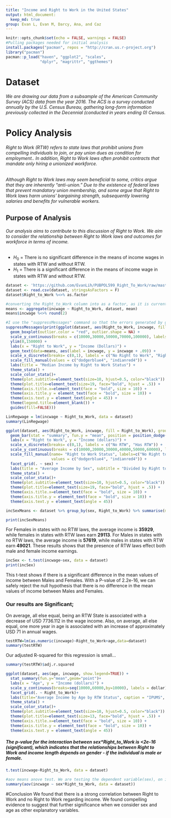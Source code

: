 ```yaml
---
title: "Income and Right to Work in the United States"
output: html_document:
  keep_md: true
group: Evan L, Evan M, Darcy, Ana, and Caz
---
```


```r
knitr::opts_chunk$set(echo = FALSE, warnings = FALSE)
#Pulling packages needed for initial analysis
install.packages("pacman", repos = "http://cran.us.r-project.org")
library("pacman")
pacman::p_load("haven", "ggplot2", "scales", 
               "dplyr", "magrittr", "ggthemes")
```

# Dataset
###### We are drawing our data from a subsample of the American Community Survey (ACS) data from the year 2016. The ACS is a survey conducted annually by the U.S. Census Bureau, gathering long-form information previously collected in the Decennial (conducted in years ending 0) Census. 

# Policy Analysis
######  Right to Work (RTW) refers to state laws that prohibit unions from compelling individuals to join, or pay union dues as condition for employment.. In addition, Right to Work  laws often prohibit contracts that mandate only hiring a unionized workforce. 


###### Although Right to Work laws may seem beneficial to some, critics argue that they are inherently “anti-union.” Due to the existence of  federal laws that prevent mandatory union membership, and some argue that Right to Work laws harm unions’ bargaining strength, subsequently lowering salaries and benefits for vulnerable workers.




## Purpose of Analysis
###### Our analysis aims to contribute to this discussion of Right to Work.  We aim to consider the relationship between Right to Work laws and outcomes for workforce in terms of income.  
  + $H_{0}$ = There is no significant difference in the means of income wages in states with RTW and without RTW. 
  + $H_{1}$ = There is a significant difference in the means of income wage in states with RTW and without RTW.  


```r
dataset <- 'https://github.com/EvanLih/PUBPOL599_Right_To_Work/raw/master/Dataset/Cleaned_RTW_Dataset.csv'
dataset <- read.csv(dataset, stringsAsFactors = F) 
dataset$Right_to_Work %<>% as.factor
```

```r
#converting the Right_to_Work column into as a factor, as it is currently being read as a integer. 
means <- aggregate(incwage ~ Right_to_Work, dataset, mean)
means$incwage %<>% round(2)

#I use the "suppressMessages" command so that the errors generated by ggplot are not printed out in our markdown file. However, because ggplot does not generate messages, we need to make sure to include the "print" command. 
suppressMessages(print(ggplot(dataset, aes(Right_to_Work, incwage, fill = Right_to_Work, show.legend = FALSE), group = Right_to_Work) +
  geom_boxplot(outlier.color = "red", outlier.shape = NA) +
  scale_y_continuous(breaks = c(10000,30000,50000,70000,100000), labels = dollar) +
  ylim(0,150000) +
  labs(x = "Right to Work", y = "Income (Dollars)") +
  geom_text(data=means, aes(label = incwage, y = incwage + .09)) +
  scale_x_discrete(breaks= c(0,1), labels = c("No Right to Work", "Right to Work")) +
  scale_fill_manual(values = c("dodgerblue4", "indianred4")) +
  labs(title = "Median Income by Right to Work Status") +
  theme_stata() +
  scale_color_stata()+
  theme(plot.subtitle=element_text(size=10, hjust=0.5, color="black")) +
  theme(plot.title=element_text(size=19, face="bold", hjust = .5)) +
  theme(axis.title.x=element_text(face = "bold", size = 10)) +
  theme(axis.title.y = element_text(face = "bold", size = 10)) +
  theme(axis.text.y = element_text(angle = 45)) +
  theme(legend.title=element_blank()) + 
  guides(fill=FALSE)))

LinRegwage = lm(incwage ~ Right_to_Work, data = dataset)
summary(LinRegwage)

```

```r
ggplot(dataset, aes(Right_to_Work, incwage, fill = Right_to_Work), group = Right_to_Work) +
  geom_bar(stat = "summary", fun.y = "mean", position = position_dodge(width = 2.0), width = .7) +
  labs(x = "Right to Work", y = "Income (dollars)") +
  scale_x_discrete(breaks= c(0,1), labels = c("No RTW", "Has RTW")) +
  scale_y_continuous(breaks = c(10000,20000,30000,40000,50000,60000), labels = dollar) +
  scale_fill_manual(name= "Right to Work Status", labels=c("No Right to Work", "Right to Work"),
                    values = c("dodgerblue4", "indianred4")) +
  facet_grid(. ~ sex) +
  labs(title = "Average Income by Sex", subtitle = "Divided by Right to Work/ No Right to Work") +
  theme_stata() +
  scale_color_stata()+
  theme(plot.subtitle=element_text(size=10, hjust=0.5, color="black")) +
  theme(plot.title=element_text(size=19, face="bold", hjust = .5)) +
  theme(axis.title.x=element_text(face = "bold", size = 10)) +
  theme(axis.title.y = element_text(face = "bold", size = 10)) +
  theme(axis.text.y = element_text(angle = 45))

incSexMeans <- dataset %>% group_by(sex, Right_to_Work) %>% summarise(mean = mean(incwage))

print(incSexMeans)

```

For Females in states with no RTW laws, the average income is __35929__, while females in states with RTW laws earn __29113__. 
For Males in states with no RTW laws, the average income is __57619__, while males in states with RTW earn __49021__. 
These results shows that the presence of RTW laws effect both male and female income earnings. 
```r
incSex <- t.test(incwage~sex, data = dataset)
print(incSex)
```
This t-test shows if there is a significant difference in the mean values of income between Males and Females. With a P-value of 2.2e-16, we can safely reject the null hypothesis that there is no difference in the mean values of income between Males and Females. 

### Our results are **Significant**;
On average, all else equal, being an RTW State is associated with a decrease of USD 7736.112 in the wage income. Also, on average, all else equal, one more year in age is associated with an increase of approximately USD 71 in annual wages. 

```r
testRTW=lm(as.numeric(incwage)~Right_to_Work+age,data=dataset)
summary(testRTW)
```

Our adjusted R-squared for this regression is small...
```r
summary(testRTW)$adj.r.squared
```

```r
ggplot(dataset, aes(age, incwage, show.legend=TRUE)) +
  stat_summary(fun.y="mean",geom="point")+
  labs(x = "Age", y = "Income (dollars)") +
  scale_y_continuous(breaks=seq(10000,60000,by=10000), labels = dollar)+
  facet_grid(. ~ Right_to_Work)+
  labs(title="Average Income by Age by RTW Status", caption = "IPUMS", subtitle = "0=No RTW, 1= RTW") +
  theme_stata() +
  scale_color_stata()+
  theme(plot.subtitle=element_text(size=10, hjust=0.5, color="black")) +
  theme(plot.title=element_text(size=13, face="bold", hjust = .5)) +
  theme(axis.title.x=element_text(face = "bold", size = 10)) +
  theme(axis.title.y = element_text(face = "bold", size = 10)) +
  theme(axis.text.y = element_text(angle = 45))
```




##### The p-value for the interaction between sex*Right_to_Work is <2e-16 (significant), which indicates that the relationships between Right to Work and income length depends on gender - if the individual is male or female. 
```r
t.test(incwage~Right_to_Work, data = dataset)

#aov means anove test. We are testing the dependent variable(sex), on its relationship to the independent variables of sex and right to work. the order of the variables in the code (sex*Right_to_Work) is important). 
summary(aov(incwage ~ sex*Right_to_Work, data = dataset))


```



#Conclusion
We found that there is a strong correlation between Right to Work and no Right to Work regarding income. We found compelling evidence to suggest that further significance when we consider sex and age as other explanatory variables. 



